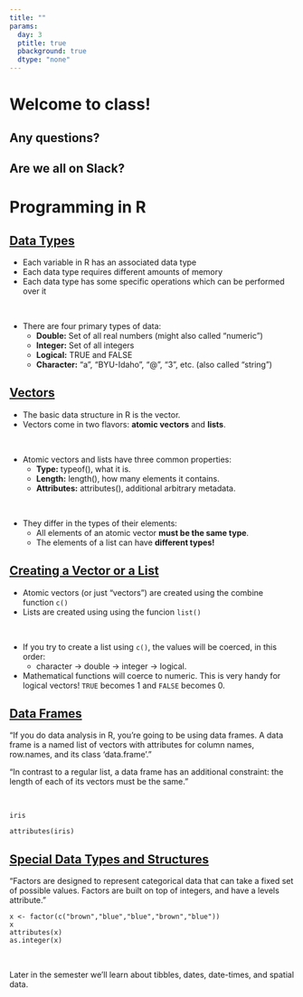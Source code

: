 ```yaml
---
title: ""
params:
  day: 3
  ptitle: true
  pbackground: true
  dtype: "none"
---
```


# Welcome to class! {data-background=#e8c35d}

## Any questions?

## Are we all on Slack?

# Programming in R {data-background=#e8c35d}

## [Data Types](https://www.geeksforgeeks.org/r-data-types/)

- Each variable in R has an associated data type
- Each data type requires different amounts of memory
- Each data type has some specific operations which can be performed over it

<br>

- There are four primary types of data:
  - **Double:** Set of all real numbers (might also called "numeric")
  - **Integer:** Set of all integers
  - **Logical:** TRUE and FALSE
  - **Character:** "a", "BYU-Idaho", "@", "3", etc. (also called "string")

## [Vectors](http://adv-r.had.co.nz/Data-structures.html)

- The basic data structure in R is the vector. 
- Vectors come in two flavors: **atomic vectors** and **lists**.

<br>

- Atomic vectors and lists have three common properties:
  - **Type:** typeof(), what it is.
  - **Length:** length(), how many elements it contains.
  - **Attributes:** attributes(), additional arbitrary metadata.

<br>

- They differ in the types of their elements: 
  - All elements of an atomic vector **must be the same type**.
  - The elements of a list can have **different types!**

## [Creating a Vector or a List](https://adv-r.hadley.nz/vectors-chap.html)

- Atomic vectors (or just "vectors") are created using the combine function `c()`
- Lists are created using using the funcion `list()`

<br>

- If you try to create a list using `c()`, the values will be coerced, in this order: 
  - character -> double -> integer -> logical.
- Mathematical functions will coerce to numeric. This is very handy for logical vectors! `TRUE` becomes 1 and `FALSE` becomes 0.

## [Data Frames](https://adv-r.hadley.nz/vectors-chap.html#lists)

"If you do data analysis in R, you're going to be using data frames. A data frame is a named list of vectors with attributes for column names, row.names, and its class 'data.frame'."

"In contrast to a regular list, a data frame has an additional constraint: the length of each of its vectors must be the same."

<br>

```
iris

attributes(iris)
```

## [Special Data Types and Structures](https://r4ds.had.co.nz/vectors.html?q=factor#factors-1)

"Factors are designed to represent categorical data that can take a fixed set of possible values. Factors are built on top of integers, and have a levels attribute."


```
x <- factor(c("brown","blue","blue","brown","blue"))
x
attributes(x)
as.integer(x)
```

<br>

Later in the semester we'll learn about tibbles, dates, date-times, and spatial data.
